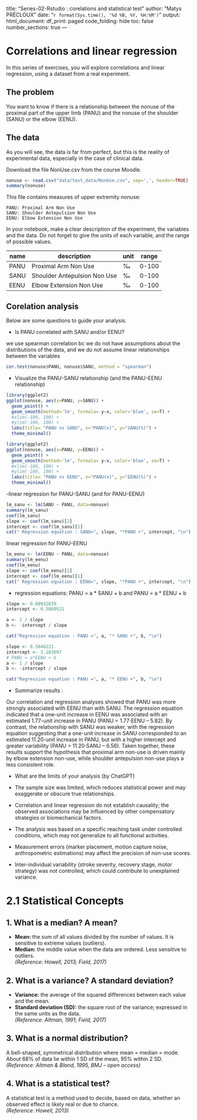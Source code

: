 title: "Series-02-Rstudio : corelations and statistical test"
author: "Matys PRÉCLOUX"
date: "`r format(Sys.time(), '%d %B, %Y, %H:%M')`"
output:
  html_document:
    df_print: paged
    code_folding: hide
    toc: false
    number_sections: true
---

# Correlations and linear regression
In this series of exercises, you will explore correlations and linear regression, using a dataset from a real experiment.

## The problem
You want to know if there is a relationship between the nonuse of the proximal part of the upper limb (PANU) and the nonuse of the shoulder (SANU) or the elbow (EENU).

## The data
As you will see, the data is far from perfect, but this is the reality of experimental data, especially in the case of clinical data.

Download the file NonUse.csv from the course Moodle.

```r
nonuse <- read.csv("data/test_data/NonUse.csv", sep=',', header=TRUE)
summary(nonuse)

```


This file contains measures of upper extremity nonuse:

    PANU: Proximal Arm Non Use
    SANU: Shoulder Antepulsion Non Use
    EENU: Elbow Extension Non Use

In your notebook, make a clear description of the experiment, the variables and the data. Do not forget to give the units of each variable, and the range of possible values.

| name | description | unit | range |
|--    |---------     |--   |---    |
| PANU | Proximal Arm Non Use         | ‰ | 0-100 |
| SANU | Shoulder Antepulsion Non Use | ‰ | 0-100 |
| EENU | Elbow Extension Non Use      | ‰ | 0-100 |



## Corelation analysis
Below are some questions to guide your analysis.

- Is PANU correlated with SANU and/or EENU?

we use spearman correlation bc we do not have assumptions about the distributions of the data, and we do not assume linear relationships between the variables 

```r
cor.test(nonuse$PANU, nonuse$SANU, method = "spearman")

```


- Visualize the PANU-SANU relationship (and the PANU-EENU relationship)

```r
library(ggplot2)
ggplot(nonuse, aes(x=PANU, y=SANU)) +
  geom_point() +
  geom_smooth(method='lm', formula= y~x, color='blue', se=T) + 
  #xlim(-100, 100) +
  #ylim(-100, 100) +
  labs(title= "PANU vs SANU", x="PANU(x)", y="SANU(%)") + 
  theme_minimal()

library(ggplot2)
ggplot(nonuse, aes(x=PANU, y=EENU)) +
  geom_point() +
  geom_smooth(method='lm', formula= y~x, color='blue', se=T) + 
  #xlim(-100, 100) +
  #ylim(-100, 100) +
  labs(title= "PANU vs EENU", x="PANU(x)", y="EENU(%)") + 
  theme_minimal()

```


-linear regression for PANU-SANU (and for PANU-EENU)

```r
lm_sanu <- lm(SANU ~ PANU, data=nonuse)
summary(lm_sanu)
coef(lm_sanu)
slope <- coef(lm_sanu)[2]
intercept <- coef(lm_sanu)[1]
cat(" Regression equation : SANU=", slope, "*PANU +", intercept, "\n")
```
linear regression for PANU-EENU

```r
lm_eenu <- lm(EENU ~ PANU, data=nonuse)
summary(lm_eenu)
coef(lm_eenu)
slope <- coef(lm_eenu)[2]
intercept <- coef(lm_eenu)[1]
cat(" Regression equation : EENU=", slope, "*PANU +", intercept, "\n")
```


- regression equations: PANU = a * SANU + b and PANU = a * EENU + b

```r
slope <- 0.08932839
intercept <- 0.5860521

a <- 1 / slope
b <- -intercept / slope

cat("Regression equation : PANU =", a, "* SANU +", b, "\n")

slope <- 0.5646221
intercept <- 3.283697
# PANU = a*EENU + b
a <- 1 / slope
b <- -intercept / slope

cat("Regression equation : PANU =", a, "* EENU +", b, "\n")
```


- Summarize results : 

Our correlation and regression analyses showed that PANU was more strongly associated with EENU than with SANU. The regression equation indicated that a one-unit increase in EENU was associated with an estimated 1.77-unit increase in PANU (PANU = 1.77·EENU – 5.82). By contrast, the relationship with SANU was weaker, with the regression equation suggesting that a one-unit increase in SANU corresponded to an estimated 11.20-unit increase in PANU, but with a higher intercept and greater variability (PANU = 11.20·SANU – 6.56). Taken together, these results support the hypothesis that proximal arm non-use is driven mainly by elbow extension non-use, while shoulder antepulsion non-use plays a less consistent role.

- What are the limits of your analysis (by ChatGPT)

- The sample size was limited, which reduces statistical power and may exaggerate or obscure true relationships.
- Correlation and linear regression do not establish causality; the observed associations may be influenced by other compensatory strategies or biomechanical factors.
- The analysis was based on a specific reaching task under controlled conditions, which may not generalize to all functional activities.
- Measurement errors (marker placement, motion capture noise, anthropometric estimations) may affect the precision of non-use scores.
- Inter-individual variability (stroke severity, recovery stage, motor strategy) was not controlled, which could contribute to unexplained variance.

# 2.1 Statistical Concepts

## 1. What is a median? A mean?
- **Mean:** the sum of all values divided by the number of values. It is sensitive to extreme values (outliers).  
- **Median:** the middle value when the data are ordered. Less sensitive to outliers.  
*(Reference: Howell, 2013; Field, 2017)*

## 2. What is a variance? A standard deviation?
- **Variance:** the average of the squared differences between each value and the mean.  
- **Standard deviation (SD):** the square root of the variance; expressed in the same units as the data.  
*(Reference: Altman, 1991; Field, 2017)*

## 3. What is a normal distribution?
A bell-shaped, symmetrical distribution where mean = median = mode.  
About 68% of data lie within 1 SD of the mean, 95% within 2 SD.  
*(Reference: Altman & Bland, 1995, BMJ – open access)*

## 4. What is a statistical test?
A statistical test is a method used to decide, based on data, whether an observed effect is likely real or due to chance.  
*(Reference: Howell, 2013)*
